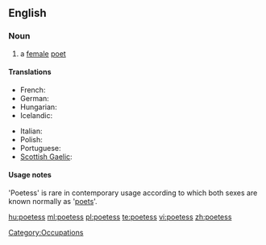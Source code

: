 ==English==
{{wikipedia}}

===Noun===
{{en-noun|es}}

# {{dated}} a [[female]] [[poet]]

====Translations====
{{trans-top|female poet}}
* French: {{t|fr|poètesse|f}}
* German: {{t|de|Dichterin|f}}
* Hungarian: {{t+|hu|költőnő}}
* Icelandic: {{t|is|skáldkona|f}}
{{trans-mid}}
* Italian: {{t+|it|poetessa|f}}
* Polish: {{t+|pl|poetka|f}}
* Portuguese: {{t-|pt|poetisa|f}}
* [[Scottish Gaelic]]: {{t-|gd|bana-bhàrd|f|xs=Scottish Gaelic}}
{{trans-bottom}}

====Usage notes====
'Poetess' is rare in contemporary usage according to which both sexes are known normally as '[[poet]]s'.

[[Category:Occupations]]

[[hu:poetess]]
[[ml:poetess]]
[[pl:poetess]]
[[te:poetess]]
[[vi:poetess]]
[[zh:poetess]]